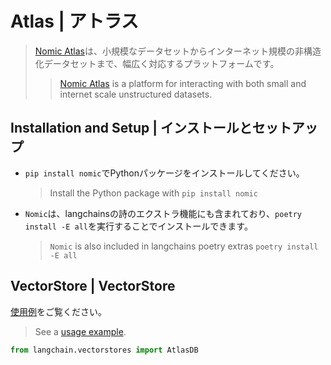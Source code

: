 # Atlas | アトラス

> [Nomic Atlas](https://docs.nomic.ai/index.html)は、小規模なデータセットからインターネット規模の非構造化データセットまで、幅広く対応するプラットフォームです。
>
> > [Nomic Atlas](https://docs.nomic.ai/index.html) is a platform for interacting with both
> > small and internet scale unstructured datasets.

## Installation and Setup | インストールとセットアップ

* `pip install nomic`でPythonパッケージをインストールしてください。
  > Install the Python package with `pip install nomic`
* `Nomic`は、langchainsの詩のエクストラ機能にも含まれており、`poetry install -E all`を実行することでインストールできます。
  > `Nomic` is also included in langchains poetry extras `poetry install -E all`

## VectorStore | VectorStore

[使用例](/docs/integrations/vectorstores/atlas)をご覧ください。

> See a [usage example](/docs/integrations/vectorstores/atlas).

```python
from langchain.vectorstores import AtlasDB
```
